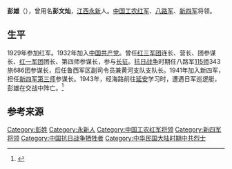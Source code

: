 '''彭雄'''（{{bd|1915年||1943年|3月17日}}），曾用名'''彭文灿'''，[[江西|江西]][[永新|永新]]人。[[中国工农红军|中国工农红军]]、[[八路军|八路军]]、[[新四军|新四军]]将领。

==生平==
1929年参加红军。1932年加入[[中国共产党|中国共产党]]。曾任[[红三军团|红三军团]]连长、营长、团参谋长、[[红一军团|红一军团]]团长、第四师参谋长，参与[[长征|长征]]。[[抗日战争|抗日战争]]时期任八路军[[115师|115师]]343旅686团参谋长，后任鲁西军区副司令员兼黄河支队支队长。1941年加入新四军，担任[[新四军第三师|新四军第三师]]参谋长。1943年，经海路前往[[延安|延安]]学习时，遭遇日军巡逻艇，彭雄在交战中阵亡。<ref>{{cite web|title=彭雄：骁勇善战破敌胆|url=http://xh.xhby.net/mp2/html/2011-05/11/content_362333.htm|date=2011-05-11|accessdate=2014-10-03|archive-date=2016-03-04|archive-url=https://web.archive.org/web/20160304113624/http://xh.xhby.net/mp2/html/2011-05/11/content_362333.htm}}</ref>

== 参考来源 ==

{{DEFAULTSORT:P}}
[[Category:彭姓|Category:彭姓]]
[[Category:永新人|Category:永新人]]
[[Category:中国工农红军将领|Category:中国工农红军将领]]
[[Category:新四军将领|Category:新四军将领]]
[[Category:中国抗日战争牺牲者|Category:中国抗日战争牺牲者]]
[[Category:中华民国大陆时期中共烈士|Category:中华民国大陆时期中共烈士]]